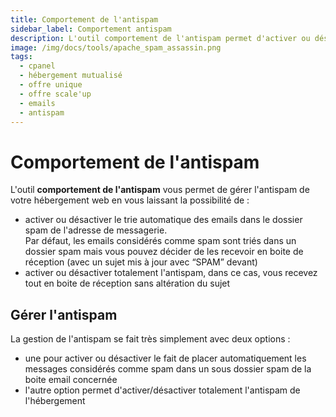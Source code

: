 ```yaml
---
title: Comportement de l'antispam
sidebar_label: Comportement antispam
description: L'outil comportement de l'antispam permet d'activer ou désactiver le trie automatique des emails en spam, ou désactiver totalement l'antispam.
image: /img/docs/tools/apache_spam_assassin.png
tags:
  - cpanel
  - hébergement mutualisé
  - offre unique
  - offre scale'up
  - emails
  - antispam
---
```


# Comportement de l'antispam

L'outil **comportement de l'antispam** vous permet de gérer l'antispam de votre hébergement web en vous laissant la possibilité de :
  * activer ou désactiver le trie automatique des emails dans le dossier spam de l'adresse de messagerie.\
Par défaut, les emails considérés comme spam sont triés dans un dossier spam mais vous pouvez décider de les recevoir en boite de réception (avec un sujet mis à jour avec “SPAM” devant)
  * activer ou désactiver totalement l'antispam, dans ce cas, vous recevez tout en boite de réception sans altération du sujet

<PreviewToolCard tool='apache_spam_assassin' />

## Gérer l'antispam

La gestion de l'antispam se fait très simplement avec deux options :
  * une pour activer ou désactiver le fait de placer automatiquement les messages considérés comme spam dans un sous dossier spam de la boite email concernée
  * l'autre option permet d'activer/désactiver totalement l'antispam de l'hébergement